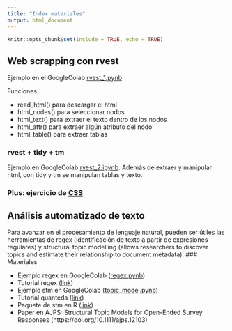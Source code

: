 ```yaml
---
title: "Index materiales"
output: html_document
---
```


```r
knitr::opts_chunk$set(include = TRUE, echo = TRUE)
```

## Web scrapping con rvest
Ejemplo en el GoogleColab [rvest_1.pynb](https://colab.research.google.com/drive/1s53lhBalLzvHWYp797M48TPrGntLKxnn?usp=sharing#scrollTo=iPO1AB3BXe9e) 

Funciones:

* read_html() para descargar el html
* html_nodes() para seleccionar nodos
* html_text() para extraer el texto dentro de los nodos
* html_attr() para extraer algún atributo del nodo
* html_table() para extraer tablas

### rvest + tidy + tm
Ejemplo en GoogleColab [rvest_2.ipynb](https://colab.research.google.com/drive/1h_f5yWb_OKfwMxkJg8Zy_jGkJ01vzZEL?usp=sharing). Además de extraer y manipular html, con tidy y tm se manipulan tablas y texto.

### Plus: ejercicio de [CSS](https://flukeout.github.io/)

## Análisis automatizado de texto
Para avanzar en el procesamiento de lenguaje natural, pueden ser útiles las herramientas de regex (identificación de texto a partir de expresiones regulares) y structural topic modelling (allows researchers to discover topics and estimate their relationship to document metadata).
### Materiales

* Ejemplo regex en GoogleColab ([regex.pynb](https://colab.research.google.com/drive/1NLHUIR-kckn86FQua5tTVQstoW_dL16W?usp=sharing))
* Tutorial regex ([link](https://medium.com/factory-mind/regex-tutorial-a-simple-cheatsheet-by-examples-649dc1c3f285))
* Ejemplo stm en GoogleColab ([topic_model.pynb](https://colab.research.google.com/drive/1KRbywEgxORqc4P2uvaOjqMqsNtUX5jD4?usp=sharing))
* Tutorial quanteda ([link](https://tutorials.quanteda.io/))
* Paquete de stm en R ([link](https://cran.r-project.org/web/packages/stm/vignettes/stmVignette.pdf))
* Paper en AJPS: Structural Topic Models for Open-Ended Survey Responses
 (https://doi.org/10.1111/ajps.12103)


